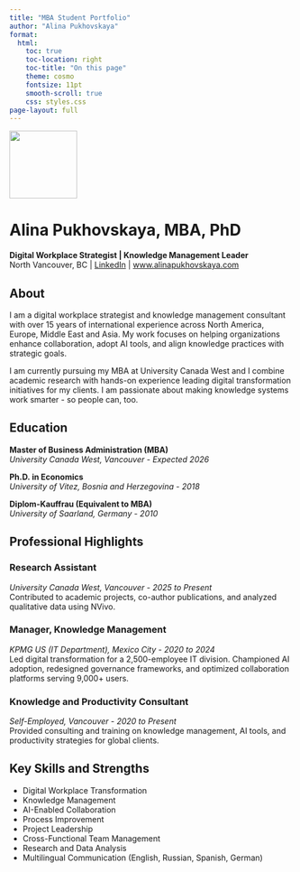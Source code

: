 ```yaml
---
title: "MBA Student Portfolio"
author: "Alina Pukhovskaya"
format:
  html:
    toc: true
    toc-location: right
    toc-title: "On this page"
    theme: cosmo
    fontsize: 11pt
    smooth-scroll: true
    css: styles.css
page-layout: full
---
```

![](images/alina-headshot.jpg){width="120px" .headshot}


# **Alina Pukhovskaya, MBA, PhD**
**Digital Workplace Strategist | Knowledge Management Leader**  
North Vancouver, BC | [LinkedIn](https://www.linkedin.com/in/alinapukhovskaya) | [www.alinapukhovskaya.com](https://alinapukhovskaya.com)



<div class="section-card">

## **About**

I am a digital workplace strategist and knowledge management consultant with over 15 years of international experience across North America, Europe, Middle East and Asia. My work focuses on helping organizations enhance collaboration, adopt AI tools, and align knowledge practices with strategic goals.  

I am currently pursuing my MBA at University Canada West and I combine academic research with hands-on experience leading digital transformation initiatives for my clients. I am passionate about making knowledge systems work smarter - so people can, too.

</div>

<div class="section-card">

## **Education**

**Master of Business Administration (MBA)**  
*University Canada West, Vancouver* - *Expected 2026*

**Ph.D. in Economics**  
*University of Vitez, Bosnia and Herzegovina* - *2018*

**Diplom-Kauffrau (Equivalent to MBA)**  
*University of Saarland, Germany* - *2010*

</div>

<div class="section-card">

## **Professional Highlights**

### **Research Assistant**  
*University Canada West, Vancouver* - *2025 to Present*  
Contributed to academic projects, co-author publications, and analyzed qualitative data using NVivo.

### **Manager, Knowledge Management**  
*KPMG US (IT Department), Mexico City* - *2020 to 2024*  
Led digital transformation for a 2,500-employee IT division. Championed AI adoption, redesigned governance frameworks, and optimized collaboration platforms serving 9,000+ users.

### **Knowledge and Productivity Consultant**  
*Self-Employed, Vancouver* - *2020 to Present*  
Provided consulting and training on knowledge management, AI tools, and productivity strategies for global clients.

</div>

<div class="section-card">

## **Key Skills and Strengths**

- Digital Workplace Transformation  
- Knowledge Management  
- AI-Enabled Collaboration  
- Process Improvement  
- Project Leadership  
- Cross-Functional Team Management  
- Research and Data Analysis  
- Multilingual Communication (English, Russian, Spanish, German)

</div>
